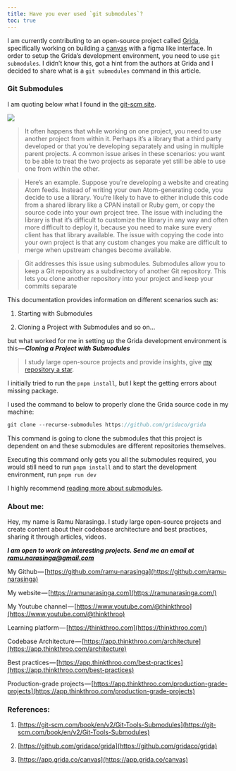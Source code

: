 ```yaml
---
title: Have you ever used `git submodules`?
toc: true
---
```


I am currently contributing to an open-source project called [Grida](https://github.com/gridaco/grida), specifically working on building a [canvas](https://app.grida.co/canvas) with a figma like interface. In order to setup the Grida’s development environment, you need to use `git submodules`. I didn’t know this, got a hint from the authors at Grida and I decided to share what is a `git submodules` command in this article.

### Git Submodules

I am quoting below what I found in the [git-scm site](https://git-scm.com/book/en/v2/Git-Tools-Submodules).

![](https://cdn-images-1.medium.com/max/1600/1*xvxfOFYjYMsGLiQgZWHR-A.png)

> It often happens that while working on one project, you need to use another project from within it. Perhaps it’s a library that a third party developed or that you’re developing separately and using in multiple parent projects. A common issue arises in these scenarios: you want to be able to treat the two projects as separate yet still be able to use one from within the other.

> Here’s an example. Suppose you’re developing a website and creating Atom feeds. Instead of writing your own Atom-generating code, you decide to use a library. You’re likely to have to either include this code from a shared library like a CPAN install or Ruby gem, or copy the source code into your own project tree. The issue with including the library is that it’s difficult to customize the library in any way and often more difficult to deploy it, because you need to make sure every client has that library available. The issue with copying the code into your own project is that any custom changes you make are difficult to merge when upstream changes become available.

> Git addresses this issue using submodules. Submodules allow you to keep a Git repository as a subdirectory of another Git repository. This lets you clone another repository into your project and keep your commits separate

This documentation provides information on different scenarios such as:

1. Starting with Submodules
    
2. Cloning a Project with Submodules and so on…
    

but what worked for me in setting up the Grida development environment is this — ***Cloning a Project with Submodules***

> I study large open-source projects and provide insights, give [my repository a star](https://github.com/ramu-narasinga/thinkthroo).

I initially tried to run the `pnpm install`, but I kept the getting errors about missing package.

I used the command to below to properly clone the Grida source code in my machine:

```js
git clone --recurse-submodules https://github.com/gridaco/grida
```

This command is going to clone the submodules that this project is dependent on and these submodules are different repositories themselves.

Executing this command only gets you all the submodules required, you would still need to run `pnpm install` and to start the development environment, run `pnpm run dev` 

I highly recommend [reading more about submodules](https://git-scm.com/book/en/v2/Git-Tools-Submodules).

### About me:

Hey, my name is Ramu Narasinga. I study large open-source projects and create content about their codebase architecture and best practices, sharing it through articles, videos.

***I am open to work on interesting projects. Send me an email at ramu.narasinga@gmail.com***

My Github — [https://github.com/ramu-narasinga](https://github.com/ramu-narasinga)

My website — [https://ramunarasinga.com](https://ramunarasinga.com/)

My Youtube channel — [https://www.youtube.com/@thinkthroo](https://www.youtube.com/@thinkthroo)

Learning platform — [https://thinkthroo.com](https://thinkthroo.com/)

Codebase Architecture — [https://app.thinkthroo.com/architecture](https://app.thinkthroo.com/architecture)

Best practices — [https://app.thinkthroo.com/best-practices](https://app.thinkthroo.com/best-practices)

Production-grade projects — [https://app.thinkthroo.com/production-grade-projects](https://app.thinkthroo.com/production-grade-projects)

### References:

1. [https://git-scm.com/book/en/v2/Git-Tools-Submodules](https://git-scm.com/book/en/v2/Git-Tools-Submodules)
    
2. [https://github.com/gridaco/grida](https://github.com/gridaco/grida)
    
3. [https://app.grida.co/canvas](https://app.grida.co/canvas)